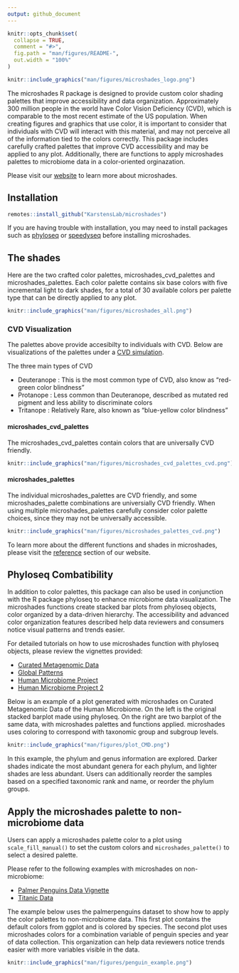 ```yaml
---
output: github_document
---
```


<!-- README.md is generated from README.Rmd. Please edit that file -->

```r
knitr::opts_chunk$set(
  collapse = TRUE,
  comment = "#>",
  fig.path = "man/figures/README-",
  out.width = "100%"
)
```

```r
knitr::include_graphics("man/figures/microshades_logo.png")
```


<!-- badges: start -->
<!-- badges: end -->

The microshades R package is designed to provide custom color shading palettes that improve accessibility and data organization. Approximately 300 million people in the world have Color Vision Deficiency (CVD), which is comparable to the most recent estimate of the US population. When creating  figures and graphics that use color, it is important to consider that individuals with CVD will interact with this material, and may not perceive all of the information tied to the colors correctly. This package includes carefully crafted palettes that improve CVD accessibility and may be applied to any plot. Additionally, there are functions to apply microshades palettes to microbiome data in a color-oriented orginazation. 



Please visit our [website](https://karstenslab.github.io/microshades) to learn more about microshades.


## Installation

``` r
remotes::install_github("KarstensLab/microshades")
```

If you are having trouble with installation, you may need to install packages such as  [phyloseq](https://joey711.github.io/phyloseq/index.html) or [speedyseq](https://mikemc.github.io/speedyseq) before installing microshades.

## The shades

Here are the two crafted color palettes,  microshades_cvd_palettes and microshades_palettes. Each color palette contains six base colors with five incremental light to dark shades, for a total of 30 available colors per palette type that can be directly applied to any plot.

```r
knitr::include_graphics("man/figures/microshades_all.png")
```


### CVD Visualization

The palettes above provide accesibilty to individuals with CVD. Below are visualizations of the palettes under a [CVD simulation](http://hclwizard.org:3000/cvdemulator). 



The three main types of CVD

- Deuteranope : This is the most common type of CVD, also know as "red-green color blindness"
- Protanope : Less common than Deuteranope, described as mutated red pigment and less ability to discriminate colors 
- Tritanope : Relatively Rare, also known as "blue-yellow color blindness"

#### microshades_cvd_palettes

The microshades_cvd_palettes contain colors that are universally CVD friendly. 

```r
knitr::include_graphics("man/figures/microshades_cvd_palettes_cvd.png")
```

#### microshades_palettes

The individual microshades_palettes are CVD friendly, and some microshades_palette combinations are universially CVD friendly. When using multiple microshades_palettes carefully consider color palette choices, since they may not be universally accessible. 

```r
knitr::include_graphics("man/figures/microshades_palettes_cvd.png")
```



To learn more about the different functions and shades in microshades, please visit the [reference](https://KarstensLab.github.io/microshades/reference) section of our website.

## Phyloseq Combatibility

In addition to color palettes, this package can also be used in conjunction with the R package phyloseq to enhance microbiome data visualization. The microshades functions create stacked bar plots from phyloseq objects, color organized by a data-driven hierarchy. The accessibility and advanced color organization features described help data reviewers and consumers notice visual patterns and trends easier. 

For detailed tutorials on how to use microshades function with phyloseq objects, please review the vignettes provided:

- [Curated Metagenomic Data](https://karstenslab.github.io/microshades/articles/microshades-CMD.html)
- [Global Patterns](https://karstenslab.github.io/microshades/articles/microshades-GP.html)
- [Human Microbiome Project](https://karstenslab.github.io/microshades/articles/microshades-HMP.html)
- [Human Microbiome Project 2](https://karstenslab.github.io/microshades/articles/microshades-HMP2.html)

Below is an example of a plot generated with microshades on Curated Metagenomic Data of the Human Microbiome. On the left is the original stacked barplot made using phyloseq. On the right are two barplot of the same data, with microshades palettes and functions applied. microshades uses coloring to correspond with taxonomic group and subgroup levels. 

```r
knitr::include_graphics("man/figures/plot_CMD.png")
```


In this example, the phylum and genus information are explored. 
Darker shades indicate the most abundant genera for each phylum, and lighter shades are less abundant.
Users can additionally reorder the samples based on a specified taxonomic rank and name, or reorder the phylum groups.


## Apply the microshades palette to non-microbiome data

Users can apply a microshades palette color to a plot using `scale_fill_manual()` to set the custom colors and `microshades_palette()` to select a desired palette.


Please refer to the following examples with microshades on non-microbiome:

- [Palmer Penguins Data Vignette](https://karstenslab.github.io/microshades/articles/non-microbiome_data.html) 
- [Titanic Data](https://karstenslab.github.io/microshades/articles/titanic_data_example.html) 


The example below uses the palmerpenguins dataset to show how to apply the color palettes to non-microbiome data. This first plot contains the default colors from ggplot and is colored by species. The second plot uses microshades colors for a combination variable of penguin species and year of data collection. This organization can help data reviewers notice trends easier with more variables visible in the data. 

```r
knitr::include_graphics("man/figures/penguin_example.png")
```


